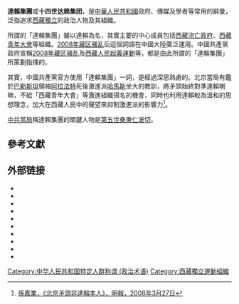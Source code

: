 '''達賴集團'''或'''十四世达赖集团'''，是[[中華人民共和國|中華人民共和國]]政府、傳媒及學者等常用的辭彙，泛指追求[[西藏獨立|西藏獨立]]的政治人物及其組織。

所謂的「達賴集團」雖以達賴為名，其實主要的中心成員包括[[西藏流亡政府|西藏流亡政府]]、[[西藏青年大會|西藏青年大會]]等組織。[[2008年藏区骚乱|2008年藏区骚乱]]后這個詞語在中國大陸廣泛運用。中國共產黨政府宣稱[[2008年藏区骚乱|2008年藏区骚乱]]及[[2008年西藏人民起義運動|西藏人民起義運動]]等，都是由此所謂的「達賴集團」所策劃指揮的。

其實，中國共產黨官方使用「達賴集團」一詞，是經過深思熟慮的。北京當局有鑑於[[巴勒斯坦|巴勒斯坦]]領袖[[阿拉法特|阿拉法特]]死後激進派[[哈馬斯|哈馬斯]]坐大的教訓，將矛頭始終對準達賴喇嘛，不給「西藏青年大會」等激進組織揚名的機會，同時也利用達賴較為溫和的思想理念，加大在西藏人民中的聲望來抑制激進派的影響力<ref>[https://web.archive.org/web/20080329234343/http://hk.news.yahoo.com/080326/12/2ra9i.html 孫嘉業，《北京矛頭非達賴本人》，明報，2008年3月27日]</ref>。

[[中共當局|中共當局]]稱達賴集團的關鍵人物是[[洛桑丹增|第五世桑東仁波切]]。

== 參考文獻 ==
{{Reflist}}

== 外部链接 ==
* {{Cite news| newspaper=法新社| url=http://hk.news.yahoo.com/080318/167/2qu46.html| title=溫家寶 達賴喇嘛集團幕後操控西藏動亂| deadurl=yes| archiveurl=https://web.archive.org/web/20080322001404/http://hk.news.yahoo.com/080318/167/2qu46.html| archivedate=2008-03-22}}
* {{Cite news| title=達賴集團與所謂「西藏人權」| date=2008-04-23| archiveurl=https://web.archive.org/web/20080623192742/http://www.takungpao.com/news/08/04/23/ZM-895839.htm| archivedate=2008-06-23| url=http://www.takungpao.com/news/08/04/23/ZM-895839.htm| deadurl=yes| newspaper=中新社}}
* {{Cite news | url=http://www.gmw.cn/01gmrb/2008-04/03/content_756601.htm | title=达赖集团与达兰萨拉 | newspaper=[[光明日报|光明日报]]|archiveurl=https://web.archive.org/web/20160925153912/http://www.gmw.cn/01gmrb/2008-04/03/content_756601.htm | archivedate=2016-09-25 | deadurl=yes}}
* {{Cite news | url=http://gb.cri.cn/12764/2008/04/11/2945@2016547.htm | title=达赖集团高层生活腐化 | newspaper=中国国际广播电台 | accessdate=2011-12-03 | archive-date=2016-03-04 | archive-url=https://web.archive.org/web/20160304205744/http://gb.cri.cn/12764/2008/04/11/2945@2016547.htm | dead-url=no }}
* {{Cite news| title=中国驻印度大使张炎：达赖集团没有什么市场| url=http://www.chinanews.com.cn/gn/news/2008/04-14/1220274.shtml| newspaper=中新社| accessdate=2008-04-24| archive-date=2008-04-20| archive-url=https://web.archive.org/web/20080420235335/http://www.chinanews.com.cn/gn/news/2008/04-14/1220274.shtml| dead-url=no}}
* {{Cite web | url=http://mil.nen.com.cn/72351167937511424/20080317/2412956.shtml | archiveurl=https://web.archive.org/web/20080407231139/http://mil.nen.com.cn/72351167937511424/20080317/2412956.shtml | website=东北新闻网|archivedate=2008-04-07| date=2008-03-17|title=拉萨少数僧侣滋事是达赖集团的分裂图谋}}
* {{Cite web|url=http://politics.people.com.cn/GB/1026/7083375.html|title=达赖集团是怎样进行分裂活动的|date=2008年4月5日|website=人民网|access-date=2008年4月24日|archive-date=2019年7月5日|archive-url=https://web.archive.org/web/20190705101644/http://politics.people.com.cn/GB/1026/7083375.html|dead-url=no}}
* {{Cite news | title=外交部冀歐盟共同制止達賴暴行|archiveurl=https://web.archive.org/web/20080321233219/http://hk.news.yahoo.com/080318/60/2qv98.html | archivedate=2008-03-21 | url=http://hk.news.yahoo.com/080318/60/2qv98.html | deadurl=yes | newspaper=星島日报}}
* {{Cite news | archiveurl=https://web.archive.org/web/20070519094557/http://hk.news.yahoo.com/070517/60/27nzg.html|title=中國促有關國家警惕達賴分裂言行 | deadurl=yes| archivedate=2007-05-09 | url=http://hk.news.yahoo.com/070517/60/27nzg.html | newspaper=星島日报}}
* {{Cite news | url=http://news.xinhuanet.com/newscenter/2008-04/01/content_7900919.htm |title= 达赖集团操纵“西藏人民大起义运动”内幕 | archiveurl=https://web.archive.org/web/20080403060306/http://news.xinhuanet.com/newscenter/2008-04/01/content_7900919.htm | archivedate=2008-04-03 | date=2008年4月1日 | website=新华网}}

[[Category:中华人民共和国特定人群称谓_(政治术语)|Category:中华人民共和国特定人群称谓 (政治术语)]]
[[Category:西藏獨立運動組織|Category:西藏獨立運動組織]]